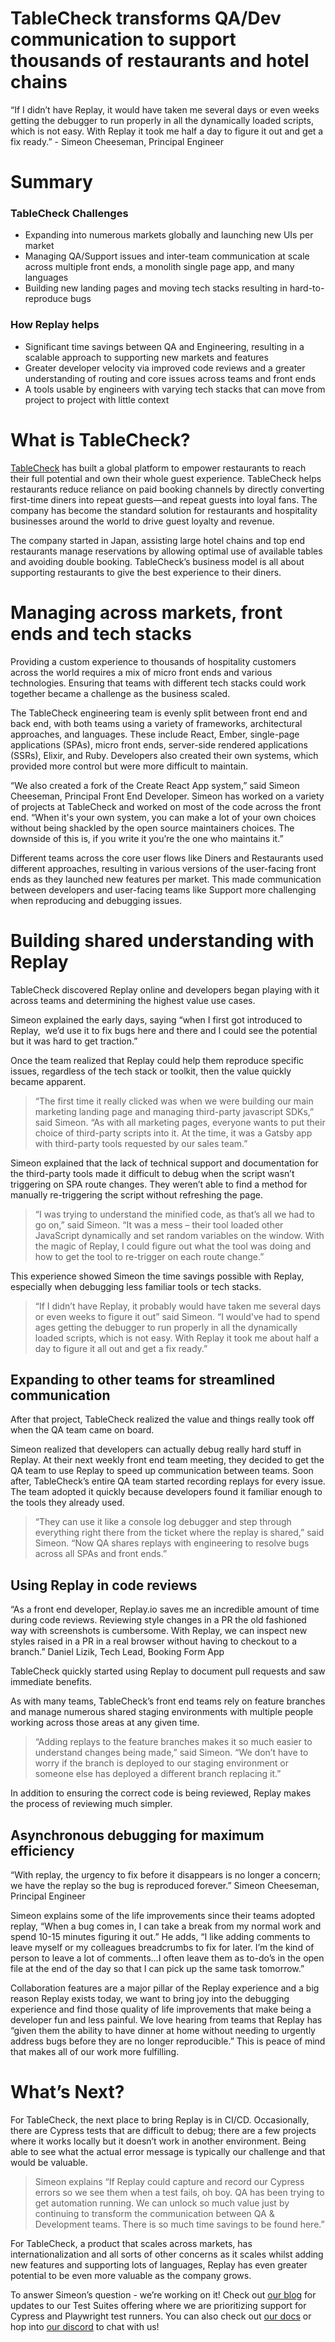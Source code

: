 
# TableCheck transforms QA/Dev communication to support thousands of restaurants and hotel chains

<Callout type="info" emoji="🪄">
“If I didn’t have Replay, it would have taken me several days or even weeks getting the debugger to run properly in all the dynamically loaded scripts, which is not easy. With Replay it took me half a day to figure it out and get a fix ready.” - Simeon Cheeseman, Principal Engineer

</Callout>

# Summary

### TableCheck Challenges

- Expanding into numerous markets globally and launching new UIs per market
- Managing QA/Support issues and inter-team communication at scale across multiple front ends, a monolith single page app, and many languages
- Building new landing pages and moving tech stacks resulting in hard-to-reproduce bugs

### How Replay helps

- Significant time savings between QA and Engineering, resulting in a scalable approach to supporting new markets and features
- Greater developer velocity via improved code reviews and a greater understanding of routing and core issues across teams and front ends
- A tools usable by engineers with varying tech stacks that can move from project to project with little context

# What is TableCheck?

[TableCheck](https://www.tablecheck.com/en/company/) has built a global platform to empower restaurants to reach their full potential and own their whole guest experience. TableCheck helps restaurants reduce reliance on paid booking channels by directly converting first-time diners into repeat guests⁠—and repeat guests into loyal fans. The company has become the standard solution for restaurants and hospitality businesses around the world to drive guest loyalty and revenue.

The company started in Japan, assisting large hotel chains and top end restaurants manage reservations by allowing optimal use of available tables and avoiding double booking. TableCheck’s business model is all about supporting restaurants to give the best experience to their diners.

# Managing across markets, front ends and tech stacks

Providing a custom experience to thousands of hospitality customers across the world requires a mix of micro front ends and various technologies. Ensuring that teams with different tech stacks could work together became a challenge as the business scaled.

The TableCheck engineering team is evenly split between front end and back end, with both teams using a variety of frameworks, architectural approaches, and languages. These include React, Ember, single-page applications (SPAs), micro front ends, server-side rendered applications (SSRs), Elixir, and Ruby. Developers also created their own systems, which provided more control but were more difficult to maintain.

“We also created a fork of the Create React App system,” said Simeon Cheeseman, Principal Front End Developer. Simeon has worked on a variety of projects at TableCheck and worked on most of the code across the front end. “When it's your own system, you can make a lot of your own choices without being shackled by the open source maintainers choices. The downside of this is, if you write it you’re the one who maintains it.”

Different teams across the core user flows like Diners and Restaurants used different approaches, resulting in various versions of the user-facing front ends as they launched new features per market. This made communication between developers and user-facing teams like Support more challenging when reproducing and debugging issues.

# Building shared understanding with Replay

TableCheck discovered Replay online and developers began playing with it across teams and determining the highest value use cases.

Simeon explained the early days, saying “when I first got introduced to Replay,  we’d use it to fix bugs here and there and I could see the potential but it was hard to get traction.”

Once the team realized that Replay could help them reproduce specific issues, regardless of the tech stack or toolkit, then the value quickly became apparent.

> “The first time it really clicked was when we were building our main marketing landing page and managing third-party javascript SDKs,” said Simeon. “As with all marketing pages, everyone wants to put their choice of third-party scripts into it. At the time, it was a Gatsby app with third-party tools requested by our sales team.”
> 

Simeon explained that the lack of technical support and documentation for the third-party tools made it difficult to debug when the script wasn’t triggering on SPA route changes. They weren’t able to find a method for manually re-triggering the script without refreshing the page.

> “I was trying to understand the minified code, as that’s all we had to go on,” said Simeon. “It was a mess – their tool loaded other JavaScript dynamically and set random variables on the window. With the magic of Replay, I could figure out what the tool was doing and how to get the tool to re-trigger on each route change.”
> 

This experience showed Simeon the time savings possible with Replay, especially when debugging less familiar tools or tech stacks.

> “If I didn’t have Replay, it probably would have taken me several days or even weeks to figure it out” said Simeon. “I would've had to spend ages getting the debugger to run properly in all the dynamically loaded scripts, which is not easy. With Replay it took me about half a day to figure it all out and get a fix ready.”
> 

## Expanding to other teams for streamlined communication

After that project, TableCheck realized the value and things really took off when the QA team came on board.

Simeon realized that developers can actually debug really hard stuff in Replay. At their next weekly front end team meeting, they decided to get the QA team to use Replay to speed up communication between teams. Soon after, TableCheck’s entire QA team started recording replays for every issue. The team adopted it quickly because developers found it familiar enough to the tools they already used.

> “They can use it like a console log debugger and step through everything right there from the ticket where the replay is shared,” said Simeon. “Now QA shares replays with engineering to resolve bugs across all SPAs and front ends.”
> 

## Using Replay in code reviews

<Callout type="info" emoji="🗽">
“As a front end developer, Replay.io saves me an incredible amount of time during code reviews. Reviewing style changes in a PR the old fashioned way with screenshots is cumbersome. With Replay, we can inspect new styles raised in a PR in a real browser without having to checkout to a branch.” Daniel Lizik, Tech Lead, Booking Form App

</Callout>

TableCheck quickly started using Replay to document pull requests and saw immediate benefits.

As with many teams, TableCheck’s front end teams rely on feature branches and manage numerous shared staging environments with multiple people working across those areas at any given time.

> “Adding replays to the feature branches makes it so much easier to understand changes being made,” said Simeon. “We don’t have to worry if the branch is deployed to our staging environment or someone else has deployed a different branch replacing it.”
> 

In addition to ensuring the correct code is being reviewed, Replay makes the process of reviewing much simpler.

## Asynchronous debugging for maximum efficiency

<Callout type="info" emoji="😇">
“With replay, the urgency to fix before it disappears is no longer a concern; we have the replay so the bug is reproduced forever.” Simeon Cheeseman, Principal Engineer

</Callout>

Simeon explains some of the life improvements since their teams adopted replay, “When a bug comes in, I can take a break from my normal work and spend 10-15 minutes figuring it out.” He adds, “I like adding comments to leave myself or my colleagues breadcrumbs to fix for later. I’m the kind of person to leave a lot of comments…I often leave them as to-do’s in the open file at the end of the day so that I can pick up the same task tomorrow.”

Collaboration features are a major pillar of the Replay experience and a big reason Replay exists today, we want to bring joy into the debugging experience and find those quality of life improvements that make being a developer fun and less painful. We love hearing from teams that  Replay has “given them the ability to have dinner at home without needing to urgently address bugs before they are no longer reproducible.” This is peace of mind that makes all of our work more fulfilling. 

# What’s Next?

For TableCheck, the next place to bring Replay is in CI/CD. Occasionally, there are Cypress tests that are difficult to debug; there are a few projects where it works locally but it doesn’t work in another environment. Being able to see what the actual error message is typically our challenge and that would be valuable. 

> Simeon explains “If Replay could capture and record our Cypress errors so we see them when a test fails, oh boy. QA has been trying to get automation running. We can unlock so much value just by continuing to transform the communication between QA & Development teams. There is so much time savings to be found here.”
> 

For TableCheck, a product that scales across markets, has internationalization and all sorts of other concerns as it scales whilst adding new features and supporting lots of languages, Replay has even greater potential to be even more valuable as the company grows.

To answer Simeon’s question - we’re working on it! Check out [our blog](https://medium.com/replay-io) for updates to our Test Suites offering where we are prioritizing support for Cypress and Playwright test runners. You can also check out [our docs](/test-suites) or hop into [our discord](http://replay.io/discord) to chat with us!